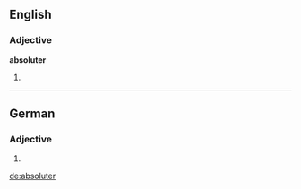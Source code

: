 ==English==

===Adjective===
'''absoluter'''

# {{context|rare|lang=en}} {{en-comparative of|absolute}}

----

==German==

===Adjective===
{{head|de|adjective form}}

# {{inflected form of|absolut|lang=de}}

[[de:absoluter]]